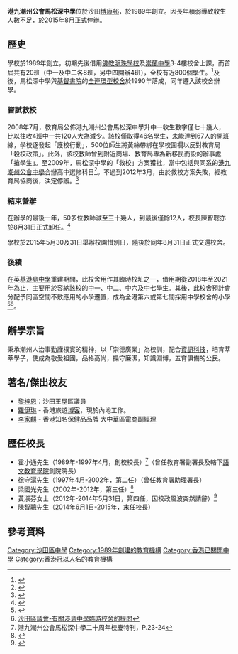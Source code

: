 {{Infobox School
| name = 港九潮州公會馬松深中學
| other_name = Hong Kong and Kowloon Chiu Chow Public Association Ma Chung Sum Secondary School
| image = [[File:HK_CCPAMaChungSumSecondarySchool.jpg|250px]]
| logo =
| motto = 崇德廣業
| established = 1989年
| closed = 2015年
| type =
| religion =
| affiliation =香港九龍潮州公會
| district = [[香港|香港]][[新界|新界]][[沙田區|沙田區]]
| grades =
| president =
| principal =陳智聰先生（末任校長）
| dean =
| college =
| house =
| sc =
| cs =
| faculty =
| staff =
| students =
| athletics =
| conference =
| tree =
| colors =
| mascot =
| magazine =
| free_label =
| free_text =
| free_label2 =
| free_text2 =
| free_label3 =
| free_text3 =
| address =沙田沙角街博康邨
| tel =
| fax =
| mail =
| website =http://www.mcsss.edu.hk/
}}
'''港九潮州公會馬松深中學'''位於沙田[[博康邨|博康邨]]，於1989年創立。因長年積弱導致收生人數不足，於2015年8月正式停辦。

==歷史==
學校於1989年創立，初期先後借用[[佛教明珠學校|佛教明珠學校]]及[[崇蘭中學|崇蘭中學]]3-4樓校舍上課，而首屆共有20班（中一及中二各8班，另中四開辦4班），全校有近800個學生。<ref>{{cite news|title=【突工隊】【開學了．殺校了】校長：休息陣啦|url=http://hk.apple.nextmedia.com/realtime/breaking/20150829/54143969|accessdate=2017-02-28|publisher=蘋果日報|date=2015-08-29|archive-date=2017-02-02|archive-url=https://web.archive.org/web/20170202025945/http://hk.apple.nextmedia.com/realtime/breaking/20150829/54143969|dead-url=no}}</ref>及後，馬松深中學與[[基督書院|基督書院]]的[[連環型校舍|全連環型校舍]]於1990年落成，同年遷入該校舍辦學。

===嘗試救校===
2008年7月，教育局公佈港九潮州公會馬松深中學升中一收生數字僅七十幾人，比以往收4班中一共120人大為減少。該校僅取得46名學生，未能達到67人的開班線，學校逐發起「護校行動」，500位師生將黃絲帶綁在學校圍欄以反對教育局「殺校政策」。此外，該校教師曾到附近商場、教育局專為新移民而設的辦事處「搶學生」。至2009年，馬松深中學的「救校」方案獲批，當中包括與同系的[[港九潮州公會中學|港九潮州公會中學]]合辦高中選修科目<ref>{{cite news|title=發展方案獲接納 7被殺中學翻生|url=http://paper.wenweipo.com/2009/04/03/ED0904030005.htm|accessdate=2020-11-14|publisher=文匯報|date=2009-04-03|archive-date=2020-11-15|archive-url=https://web.archive.org/web/20201115200236/http://paper.wenweipo.com/2009/04/03/ED0904030005.htm|dead-url=no}}</ref>。不過到2012年3月，由於救校方案失敗，經教育局協商後，決定停辦。<ref>{{cite news|title=馬松深中學後年停辦|url=http://paper.takungpao.com/html/2013-03/14/content_50_5.htm|accessdate=2017-02-28|publisher=大公報|date=2013-03-14|archive-date=2017-03-01|archive-url=https://web.archive.org/web/20170301011157/http://paper.takungpao.com/html/2013-03/14/content_50_5.htm|dead-url=no}}</ref>

===結束營辦===
在辦學的最後一年，50多位教師減至三十幾人，到最後僅餘12人，校長陳智聰亦於8月31日正式卸任。<ref>{{cite news|title=馬松深慘遭殺校　校長嘆政府漠視|url=http://hk.apple.nextmedia.com/news/art/20150830/19275483|accessdate=2017-02-28|publisher=蘋果日報|date=2015-08-30|archive-date=2017-09-14|archive-url=https://web.archive.org/web/20170914034246/http://hk.apple.nextmedia.com/news/art/20150830/19275483|dead-url=no}}</ref>

學校於2015年5月30及31日舉辦校園惜別日，隨後於同年8月31日正式交還校舍。

===後續===
在英基[[港島中學|港島中學]]重建期間，此校舍用作其臨時校址之一，借用期從2018年至2021年為止，主要用於容納該校的中一、中二、中六及中七學生。其後，此校舍預計會分配予同區空間不敷應用的小學遷置，成為全港第六或第七間採用中學校舍的小學<ref>{{Cite web |url=https://www.districtcouncils.gov.hk/st/doc/2016_2019/tc/committee_meetings_doc/EWC/11597/st_ewc_2017_025_tc.pdf |title=沙田區議會-沙田區兩所空置校舍暫借予港島中學作臨時校舍的安排 |access-date=2020-11-14 |archive-date=2020-11-16 |archive-url=https://web.archive.org/web/20201116061934/https://www.districtcouncils.gov.hk/st/doc/2016_2019/tc/committee_meetings_doc/EWC/11597/st_ewc_2017_025_tc.pdf |dead-url=no }}</ref><ref>[https://www.districtcouncils.gov.hk/st/doc/2016_2019/tc/committee_meetings_doc/EWC/13868/st_ewc_2018_027_tc.pdf 沙田區議會-有關港島中學臨時校舍的提問]</ref>。

==辦學宗旨==
秉承潮州人治事勤謹樸實的精神，以「崇德廣業」為校訓，配合[[資訊科技|資訊科技]]，培育莘莘學子，使成為敬愛祖國，品格高尚，操守廉潔，知識淵博，五育俱備的公民。

==著名/傑出校友==
*[[黎梓恩|黎梓恩]]：沙田王屋區議員
*[[羅伊琳|羅伊琳]] - 香港旅遊[[博客|博客]]，現於內地工作。
*[[李家麒|李家麒]] - 香港知名保健品品牌 大中華區電商副經理

==歷任校長==
*霍小通先生（1989年-1997年4月，創校校長）<ref>港九潮州公會馬松深中學二十周年校慶特刊，P.23-24</ref>（曾任教育署副署長及轄下[[語文教育學院|語文教育學院]]創院院長）
*徐守滬先生（1997年4月-2002年，第二任）（曾任教育署助理署長）
*梁國光先生（2002年-2012年，第三任）<ref>{{Cite web |url=https://www.mers.hk/resource/bulletin/content/archieve/index.php?version=62&url=%2F62bulletin5.htm |title=現代教育通訊第62期：港九潮州公會馬松深中學 解構語文科課程改革 |access-date=2022-01-10 |archive-date=2020-11-16 |archive-url=https://web.archive.org/web/20201116050615/https://www.mers.hk/resource/bulletin/content/archieve/index.php?version=62&url=%2F62bulletin5.htm |dead-url=no }}</ref>
*黃淑芬女士（2012年-2014年5月31日，第四任，因校政風波突然請辭）<ref>{{cite news|title=被殺中學現校政風波|url=https://hk.news.yahoo.com/%E8%A2%AB%E6%AE%BA%E4%B8%AD%E5%AD%B8%E7%8F%BE%E6%A0%A1%E6%94%BF%E9%A2%A8%E6%B3%A2-215859130.html|accessdate=2020-11-14|publisher=星島日報|date=2014-03-14|archive-date=2020-11-14|archive-url=https://web.archive.org/web/20201114044112/https://hk.news.yahoo.com/%E8%A2%AB%E6%AE%BA%E4%B8%AD%E5%AD%B8%E7%8F%BE%E6%A0%A1%E6%94%BF%E9%A2%A8%E6%B3%A2-215859130.html|dead-url=no}}</ref>
*陳智聰先生（2014年6月1日-2015年，末任校長）

==參考資料==
{{reflist}}

[[Category:沙田區中學|Category:沙田區中學]]
[[Category:1989年創建的教育機構|Category:1989年創建的教育機構]]
[[Category:香港已關閉中學|Category:香港已關閉中學]]
[[Category:香港冠以人名的教育機構|Category:香港冠以人名的教育機構]]